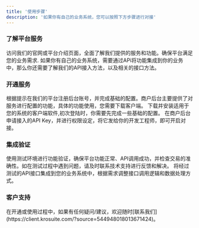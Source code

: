 ```yaml
---
title: '使用步骤'
description: '如果你有自己的业务系统，您可以按照下方步骤进行对接'
---
```



### 了解平台服务

<AccordionGroup>
  <Accordion  title="了解平台功能">
      访问我们的官网或平台介绍页面，全面了解我们提供的服务和功能。确保平台满足您的业务需求.

  </Accordion>
  <Accordion  title="了解API">
      如果你有自己的业务系统，需要通过APi将功能集成到你的业务中，那么你还需要了解我们的API接入方法，以及相关的接口方法。

  </Accordion>
</AccordionGroup>

### 开通服务

<AccordionGroup>

<Accordion  title="注册后台账号">
根据提示在我们的平台注册后台账号，并完成基础的配置。商户后台主要提供了对服务进行配置的功能，具体的功能使用，您需要下载客户端。
</Accordion>
    <Accordion  title="下载客户端">
        下载并安装适用于您的系统的客户端软件,初次登陆时，你需要先完成一些基础的配置。

</Accordion>
<Accordion  title="申请API Key">
  在商户后台申请接入的API Key，并进行权限设定，将它发给你的开发工程师，即可开启对接。
</Accordion>

</AccordionGroup>

### 集成验证

<AccordionGroup>

<Accordion  title="测试验证">
  使用测试环境进行功能验证，确保平台功能正常、API调用成功，并检查交易的准确性。如在测试过程中遇到问题，请及时联系技术支持进行反馈和解决。
</Accordion>
    <Accordion  title="集成到业务">
将经过测试的API接口集成到您的业务系统中，根据需求调整接口调用逻辑和数据处理方式。
</Accordion>

</AccordionGroup>

### 客户支持
<Tip>
在开通或使用过程中，如果有任何疑问/建议，欢迎随时[联系我们](https://client.krosuite.com/?source=544948018013671424)。
</Tip>
